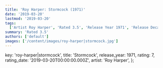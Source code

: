 ```yaml
---
title: 'Roy Harper: Stormcock (1971)'
date: '2019-03-20'
lastmod: '2019-03-20'
tags:
  ['Artist Roy Harper', 'Rated 3.5', 'Release Year 1971', 'Release Decade 1970']
summary: 'Rated 3.5'
authors: ['default']
images: ['/content/images/roy-harper|stormcock.jpg']
---
```


  key: 'roy-harper|stormcock',
  title: 'Stormcock',
  release_year: 1971,
  rating: 7,
  rating_date: '2019-03-20T00:00:00.000Z',
  artist: 'Roy Harper',
};

<MusicRating data={data} />
